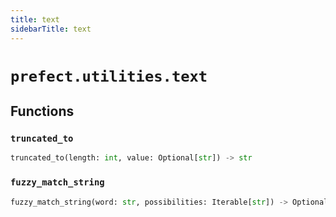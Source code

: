 ```yaml
---
title: text
sidebarTitle: text
---
```


# `prefect.utilities.text`

## Functions

### `truncated_to` <sup><a href="https://github.com/prefecthq/prefect/blob/main/src/prefect/utilities/text.py#L6"><Icon icon="github" size="14" /></a></sup>

```python
truncated_to(length: int, value: Optional[str]) -> str
```

### `fuzzy_match_string` <sup><a href="https://github.com/prefecthq/prefect/blob/main/src/prefect/utilities/text.py#L24"><Icon icon="github" size="14" /></a></sup>

```python
fuzzy_match_string(word: str, possibilities: Iterable[str]) -> Optional[str]
```
